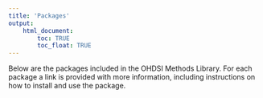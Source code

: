 ```yaml
---
title: 'Packages'
output: 
    html_document:
        toc: TRUE
        toc_float: TRUE
---
```


Below are the packages included in the OHDSI Methods Library. For each package a link is provided with more information, including instructions on how to install and use the package.